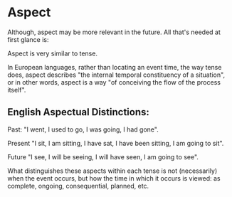 # Aspect

Although, aspect may be more relevant in the future. All that's needed at first glance is:

Aspect is very similar to tense.

In European languages, rather than locating an event time, the way tense does, aspect describes "the internal temporal constituency of a situation", or in other words, aspect is a way "of conceiving the flow of the process itself".

## English Aspectual Distinctions:

Past: "I went, I used to go, I was going, I had gone".

Present "I sit, I am sitting, I have sat, I have been sitting, I am going to sit".

Future "I see, I will be seeing, I will have seen, I am going to see".

What distinguishes these aspects within each tense is not (necessarily) when the event occurs, but how the time in which it occurs is viewed: as complete, ongoing, consequential, planned, etc.